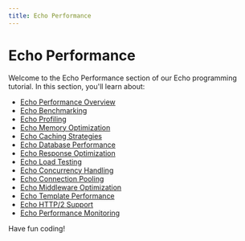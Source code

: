 ```yaml
---
title: Echo Performance
---
```


# Echo Performance

Welcome to the Echo Performance section of our Echo programming tutorial. In this section, you'll learn about:

- [Echo Performance Overview](./0-echo-performance-overview.mdx)
- [Echo Benchmarking](./1-echo-benchmarking.mdx)
- [Echo Profiling](./2-echo-profiling.mdx)
- [Echo Memory Optimization](./3-echo-memory-optimization.mdx)
- [Echo Caching Strategies](./4-echo-caching-strategies.mdx)
- [Echo Database Performance](./5-echo-database-performance.mdx)
- [Echo Response Optimization](./6-echo-response-optimization.mdx)
- [Echo Load Testing](./7-echo-load-testing.mdx)
- [Echo Concurrency Handling](./8-echo-concurrency-handling.mdx)
- [Echo Connection Pooling](./9-echo-connection-pooling.mdx)
- [Echo Middleware Optimization](./10-echo-middleware-optimization.mdx)
- [Echo Template Performance](./11-echo-template-performance.mdx)
- [Echo HTTP/2 Support](./12-echo-http2-support.mdx)
- [Echo Performance Monitoring](./13-echo-performance-monitoring.mdx)

Have fun coding!